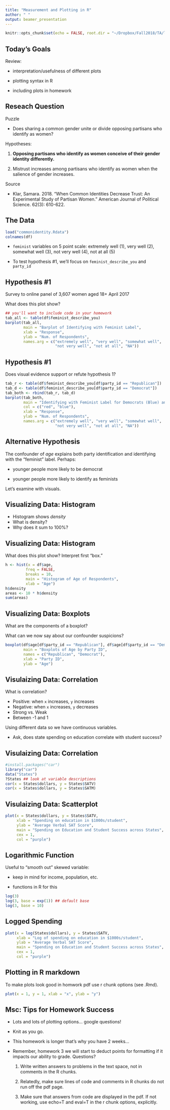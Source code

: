 ```yaml
---
title: "Measurement and Plotting in R"
author: " "
output: beamer_presentation
---
```


```r
knitr::opts_chunk$set(echo = FALSE, root.dir = "~/Dropbox/Fall2018/TA/lab04/")
```


## Today's Goals

Review:

- interpretation/usefulness of different plots

- plotting syntax in R

- including plots in homework


## Reseach Question

Puzzle

- Does sharing a common gender unite or divide opposing partisans who identify as women?


Hypotheses:

1. **Opposing partisans who identify as women conceive of their gender identity differently.**

2. Mistrust increases among partisans who identify as women when the salience of gender increases.


Source

- Klar, Samara. 2018. “When Common Identities Decrease Trust: An Experimental Study of Partisan Women.” American Journal of Political Science. 62(3): 610-622.

## The Data

\footnotesize
```r
load("commonidentity.Rdata")
colnames(df)
```

  - `feminist` variables on 5 point scale: extremely well (1), very well (2), somewhat well (3), not very well (4), not at all (5)

  - To test hypothesis \#1, we'll focus on `feminist_describe_you` and `party_id` 



## Hypothesis #1

Survey to online panel of 3,607 women aged 18+ April 2017

What does this plot show?

```r
## you'll want to include code in your homework
tab_all <- table(df$feminist_describe_you)
barplot(tab_all,
        main = "Barplot of Identifying with Feminist Label",
        xlab = "Response",
        ylab = "Num. of Respondents",
        names.arg = c("extremely well", "very well", "somewhat well",
                      "not very well", "not at all", "NA"))
```


## Hypothesis #1

Does visual evidence support or refute hypothesis 1?


```r
tab_r <- table(df$feminist_describe_you[df$party_id == "Republican"])
tab_d <- table(df$feminist_describe_you[df$party_id == "Democrat"])
tab_both <- rbind(tab_r, tab_d)
barplot(tab_both,
        main = "Identifying with Feminist Label for Democrats (Blue) and Republicans (Red)",
        col = c("red", "blue"),
        xlab = "Response",
        ylab = "Num. of Respondents",
        names.arg = c("extremely well", "very well", "somewhat well",
                      "not very well", "not at all", "NA"))
```


## Alternative Hypothesis

The confounder of *age* explains both party identification and identifying with the "feminist" label.  Perhaps:

   - younger people more likely to be democrat

   - younger people more likely to identify as feminists
    
Let's examine with visuals.
    

## Visualizing Data: Histogram

- Histogram shows *density*
- What is density?
- Why does it sum to 100%?


## Visualizing Data: Histogram

What does this plot show?  Interpret first "box."

```r
h <- hist(x = df$age,
         freq = FALSE,
         breaks = 10,
         main = "Histogram of Age of Respondents",
         xlab = "Age")
h$density
areas <- 10 * h$density
sum(areas)
```



## Visualizing Data: Boxplots

What are the components of a boxplot?

What can we now say about our confounder suspicions?

```r
boxplot(df$age[df$party_id == "Republican"], df$age[df$party_id == "Democrat"],
        main = "Boxplots of Age by Party ID",
        names = c("Republican", "Democrat"),
        xlab = "Party ID",
        ylab = "Age")
```



## Visulaizing Data: Correlation

What is correlation?

  - Positive: when `x` increases, `y` increases
  - Negative: when `x` increases, `y` decreases
  - Strong vs. Weak
  - Between -1 and 1

Using different data so we have continuous variables.

  - Ask, does state spending on education correlate with student success?


## Visulaizing Data: Correlation

```r
#install.packages("car")
library("car")
data("States")
?States ## look at variable descriptions
cor(x = States$dollars, y = States$SATV)
cor(x = States$dollars, y = States$SATM)
```
  
  
  
## Visulaizing Data: Scatterplot


```r
plot(x = States$dollars, y = States$SATV,
     xlab = "Spending on education in $1000s/student",
     ylab = "Average Verbal SAT Score",
     main = "Spending on Education and Student Success across States",
     cex = 1,
     col = "purple")
```



## Logarithmic Function

Useful to "smooth out" skewed variable:

- keep in mind for income, population, etc.

- functions in R for this

```r
log(3)
log(3, base = exp(1)) ## default base
log(3, base = 10)
```

## Logged Spending


```r
plot(x = log(States$dollars), y = States$SATV,
     xlab = "Log of spending on education in $1000s/student",
     ylab = "Average Verbal SAT Score",
     main = "Spending on Education and Student Success across States",
     cex = 1,
     col = "purple")
```

## Plotting in R markdown

To make plots look good in homwork pdf use r chunk options (see .Rmd).

```r
plot(x = 1, y = 1, xlab = "x", ylab = "y")
```



## Msc: Tips for Homework Success

- Lots and lots of plotting options... google questions! 
- Knit as you go.
- This homework is longer that's why you have 2 weeks...
- Remember, homework 3 we will start to deduct points for formatting if it impacts our ability to grade.  Questions?

    1. Write written answers to problems in the text space, not in comments in the R chunks.

    2. Relatedly, make sure lines of code and comments in R chunks do not run off the pdf page.

    3. Make sure that answers from code are displayed in the pdf.  If not working, use echo=T and eval=T in the r chunk options, explicitly.
